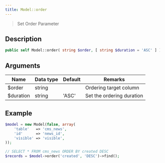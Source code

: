 ```yaml
---
title: Model::order
---
```


> Set Order Parameter


## Description

```php
public self Model::order( string $order, [ string $duration = 'ASC' ] )
```

## Arguments

| Name      | Data type | Default | Remarks                   |
| --------- | --------- | ------- | ------------------------- |
| $order    | string    |         | Ordering target column    |
| $duration | string    | 'ASC'   | Set the ordering duration |


## Example

```php title="Controller"
$model = new Model(false, array(
    'table'   => 'cms_news',
    'id'      => 'news_id',
    'visible' => 'visible',
));

// SELECT * FROM cms_news ORDER BY created DESC
$records = $model->order('created', 'DESC')->find();
```